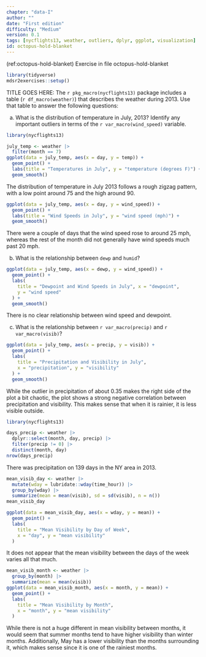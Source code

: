 ```yaml
---
chapter: "data-I"
author: ""
date: "First edition"
difficulty: "Medium"
version: 0.1
tags: [nycflights13, weather, outliers, dplyr, ggplot, visualization]
id: octopus-hold-blanket 
---
```


(ref:octopus-hold-blanket) Exercise in file octopus-hold-blanket

```r
library(tidyverse)
mdsr2exercises::setup()
```

TITLE GOES HERE: The `r pkg_macro(nycflights13)` package includes a table (`r df_macro(weather)`) that describes the weather during 2013. Use that table to answer the following questions: 

a. What is the distribution of temperature in July, 2013?  Identify any important outliers in terms of the `r var_macro(wind_speed)` variable.  

<!--begin-answer-->
```r
library(nycflights13)

july_temp <- weather |>
  filter(month == 7)
ggplot(data = july_temp, aes(x = day, y = temp)) +
  geom_point() +
  labs(title = "Temperatures in July", y = "temperature (degrees F)") +
  geom_smooth()
```

The distribution of temperature in July 2013 follows a rough zigzag pattern, with a low point around 75 and the high around 90.


```r
ggplot(data = july_temp, aes(x = day, y = wind_speed)) +
  geom_point() +
  labs(title = "Wind Speeds in July", y = "wind speed (mph)") + 
  geom_smooth()
```

There were a couple of days that the wind speed rose to around 25 mph, whereas the rest of the month did not generally have wind speeds much past 20 mph.

<!--end-answer-->

b. What is the relationship between `dewp` and `humid`?  

<!--begin-answer-->
```r
ggplot(data = july_temp, aes(x = dewp, y = wind_speed)) +
  geom_point() +
  labs(
    title = "Dewpoint and Wind Speeds in July", x = "dewpoint",
    y = "wind speed"
  ) +
  geom_smooth()
```

There is no clear relationship between wind speed and dewpoint.

<!--end-answer-->

c. What is the relationship between `r var_macro(precip)` and `r var_macro(visib)`?

<!--begin-answer-->

```r
ggplot(data = july_temp, aes(x = precip, y = visib)) +
  geom_point() +
  labs(
    title = "Precipitation and Visibility in July",
    x = "precipitation", y = "visibility"
  ) +
  geom_smooth()
```

While the outlier in precipitation of about 0.35 makes the right side of the plot a bit chaotic, the plot shows a strong negative correlation between precipitation and visibility. This makes sense that when it is rainier, it is less visible outside.

```r
library(nycflights13)

days_precip <- weather |>
  dplyr::select(month, day, precip) |>
  filter(precip != 0) |>
  distinct(month, day)
nrow(days_precip)
```

There was precipitation on 139 days in the NY area in 2013.

```r
mean_visib_day <- weather |>
  mutate(wday = lubridate::wday(time_hour)) |>
  group_by(wday) |>
  summarize(mean = mean(visib), sd = sd(visib), n = n())
mean_visib_day

ggplot(data = mean_visib_day, aes(x = wday, y = mean)) +
  geom_point() +
  labs(
    title = "Mean Visibility by Day of Week",
    x = "day", y = "mean visibility"
  )
```

It does not appear that the mean visibility between the days of the week varies all that much.

```r
mean_visib_month <- weather |>
  group_by(month) |>
  summarize(mean = mean(visib))
ggplot(data = mean_visib_month, aes(x = month, y = mean)) +
  geom_point() +
  labs(
    title = "Mean Visibility by Month",
    x = "month", y = "mean visibility"
  )
```

While there is not a huge different in mean visibility between months, it would seem that summer months tend to have higher visibility than winter months. Additionally, May has a lower visibility than the months surrounding it, which makes sense since it is one of the rainiest months.

<!--end-answer-->


